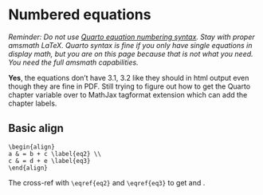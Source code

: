 # Numbered equations

*Reminder: Do not use [Quarto equation numbering syntax](https://quarto.org/docs/authoring/cross-references.html#equations). Stay with proper amsmath LaTeX. Quarto syntax is fine if you only have single equations in display math, but you are on this page because that is not what you need. You need the full amsmath capabilities.*

**Yes**, the equations don't have 3.1, 3.2 like they should in html output even though they are fine in PDF. Still trying to figure out how to get the Quarto chapter variable over to MathJax tagformat extension which can add the chapter labels.

## Basic align

```
\begin{align}
a & = b + c \label{eq2} \\
c & = d + e \label{eq3}
\end{align}
```

\begin{align}
a & = b + c \label{eq2} \\
c & = d + e \label{eq3}
\end{align}


The cross-ref with  `\eqref{eq2}` and `\eqref{eq3}` to get \eqref{eq2} and \eqref{eq3}.
